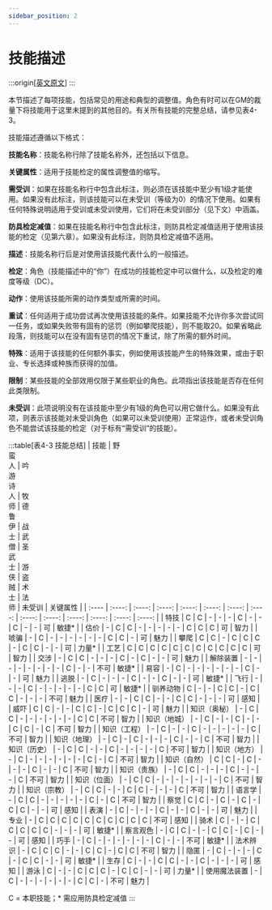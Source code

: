 ```yaml
---
sidebar_position: 2
---
```


# 技能描述

:::origin[[英文原文](https://www.aonprd.com/Rules.aspx?ID=341)]
:::

本节描述了每项技能，包括常见的用途和典型的调整值。角色有时可以在GM的裁量下将技能用于这里未提到的其他目的。有关所有技能的完整总结，请参见表4-3。

技能描述遵循以下格式：

**技能名称**：技能名称行除了技能名称外，还包括以下信息。

**关键属性**：适用于技能检定的属性调整值的缩写。

**需受训**：如果在技能名称行中包含此标注，则必须在该技能中至少有1级才能使用。如果没有此标注，则该技能可以在未受训（等级为0）的情况下使用。如果有任何特殊说明适用于受训或未受训使用，它们将在未受训部分（见下文）中涵盖。

**防具检定减值**：如果在技能名称行中包含此标注，则防具检定减值适用于使用该技能的检定（见第六章）。如果没有此标注，则防具检定减值不适用。

**描述**：技能名称行后是对使用该技能代表什么的一般描述。

**检定**：角色（技能描述中的“你”）在成功的技能检定中可以做什么，以及检定的难度等级（DC）。

**动作**：使用该技能所需的动作类型或所需的时间。

**重试**：任何适用于成功尝试再次使用该技能的条件。如果技能不允许你多次尝试同一任务，或如果失败带有固有的惩罚（例如攀爬技能），则不能取20。如果省略此段落，则技能可以在没有固有惩罚的情况下重试，除了所需的额外时间。

**特殊**：适用于该技能的任何额外事实，例如使用该技能产生的特殊效果，或由于职业、专长选择或种族而获得的加值。

**限制**：某些技能的全部效用仅限于某些职业的角色。此项指出该技能是否存在任何此类限制。

**未受训**：此项说明没有在该技能中至少有1级的角色可以用它做什么。如果没有此项，则表示该技能对未受训角色（如果可以未受训使用）正常运作，或者未受训角色不能尝试该技能的检定（对于标有“需受训”的技能）。

:::table[表4-3 技能总结]
| 技能 | 野<br/>蛮<br/>人 | 吟<br/>游<br/>诗<br/>人 | 牧<br/>师 | 德<br/>鲁<br/>伊 | 战<br/>士 | 武<br/>僧 | 圣<br/>武<br/>士 | 游<br/>侠 | 盗<br/>贼 | 术<br/>士 | 法<br/>师 | 未受训 | 关键属性 |
| :---- | :----: | :----: | :----: | :----: | :----: | :----: | :----: | :----: | :----: | :----: | :----: | :----: | :----: |
| 特技 | C | C | - | - | - | C | - | - | C | - | - | 可 | 敏捷* |
| 估价 | - | C | C | - | - | - | - | - | C | C | C | 可 | 智力 |
| 唬骗 | - | C | - | - | - | - | - | - | C | C | - | 可 | 魅力 |
| 攀爬 | C | C | - | C | C | C | - | C | C | - | - | 可 | 力量* |
| 工艺 | C | C | C | C | C | C | C | C | C | C | C | 可 | 智力 |
| 交涉 | - | C | C | - | - | - | C | - | C | - | - | 可 | 魅力 |
| 解除装置 | - | - | - | - | - | - | - | - | C | - | - | 不可 | 敏捷* |
| 易容 | - | C | - | - | - | - | - | - | C | - | - | 可 | 魅力 |
| 逃脱 | - | C | - | - | - | C | - | - | C | - | - | 可 | 敏捷* |
| 飞行 | - | - | - | C | - | - | - | - | - | C | C | 可 | 敏捷* |
| 驯养动物 | C | - | - | C | C | - | C | C | - | - | - | 不可 | 魅力 |
| 医疗 | - | - | C | C | - | - | C | C | - | - | - | 可 | 感知 |
| 威吓 | C | C | - | - | C | C | - | C | C | C | - | 可 | 魅力 |
| 知识（奥秘） | - | C | C | - | - | - | - | - | - | C | C | 不可 | 智力 |
| 知识（地城） | - | C | - | - | C | - | - | C | C | - | C | 不可 | 智力 |
| 知识（工程） | - | C | - | - | C | - | - | - | - | - | C | 不可 | 智力 |
| 知识（地理） | - | C | - | C | - | - | - | C | - | - | C | 不可 | 智力 |
| 知识（历史） | - | C | C | - | - | C | - | - | - | - | C | 不可 | 智力 |
| 知识（地方） | - | C | - | - | - | - | - | - | C | - | C | 不可 | 智力 |
| 知识（自然） | C | C | - | C | - | - | - | C | - | - | C | 不可 | 智力 |
| 知识（贵族） | - | C | C | - | - | - | C | - | - | - | C | 不可 | 智力 |
| 知识（位面） | - | C | C | - | - | - | - | - | - | - | C | 不可 | 智力 |
| 知识（宗教） | - | C | C | - | - | C | C | - | - | - | C | 不可 | 智力 |
| 语言学 | - | C | C | - | - | - | - | - | C | - | C | 不可 | 智力 |
| 察觉 | C | C | - | C | - | C | - | C | C | - | - | 可 | 感知 |
| 表演 | - | C | - | - | - | C | - | - | C | - | - | 可 | 魅力 |
| 专业 | - | C | C | C | C | C | C | C | C | C | C | 不可 | 感知 |
| 骑术 | C | - | - | C | C | C | C | C | - | - | - | 可 | 敏捷* |
| 察言观色 | - | C | C | - | - | C | C | - | C | - | - | 可 | 感知 |
| 巧手 | - | C | - | - | - | - | - | - | C | - | - | 不可 | 敏捷* |
| 法术辨识 | - | C | C | C | - | - | C | C | - | C | C | 不可 | 智力 |
| 隐匿 | - | C | - | - | - | C | - | C | C | - | - | 可 | 敏捷* |
| 生存 | C | - | - | C | C | - | - | C | - | - | - | 可 | 感知 |
| 游泳 | C | - | - | C | C | C | - | C | C | - | - | 可 | 力量* |
| 使用魔法装置 | - | C | - | - | - | - | - | - | C | C | - | 不可 | 魅力 |

C = 本职技能；\* 需应用防具检定减值
:::